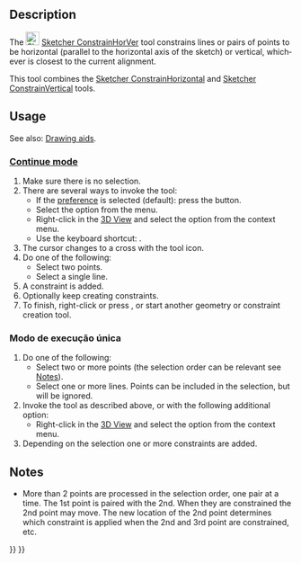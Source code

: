 <languages/>

<div lang="en" dir="ltr" class="mw-content-ltr">
{{Docnav
|[[Sketcher_ConstrainPointOnObject|Point-On-Object Constraint]]
|[[Sketcher_ConstrainHorizontal|Horizontal Constraint]]
|[[Sketcher_Workbench|Sketcher]]
|IconL=Sketcher_ConstrainPointOnObject.svg
|IconR=Sketcher_ConstrainHorizontal.svg
|IconC=Workbench_Sketcher.svg
}}
</div>

<div lang="en" dir="ltr" class="mw-content-ltr">
{{GuiCommand
|Name= Sketcher ConstrainHorVer
|MenuLocation=Sketch → Constraints → Horizontal/Vertical Constraint
|Workbenches=[[Sketcher_Workbench|Sketcher]]
|Shortcut={{KEY|A}}
|Version=1.0
|SeeAlso=[[Sketcher_ConstrainHorizontal|Sketcher ConstrainHorizontal]], [[Sketcher_ConstrainVertical|Sketcher ConstrainVertical]]
}}
</div>

<div lang="en" dir="ltr" class="mw-content-ltr">
==Description==
</div>

<div lang="en" dir="ltr" class="mw-content-ltr">
The [[Image:Sketcher_ConstrainHorVer.svg|24px]] [[Sketcher_ConstrainHorVer|Sketcher ConstrainHorVer]] tool constrains lines or pairs of points to be horizontal (parallel to the horizontal axis of the sketch) or vertical, whichever is closest to the current alignment.
</div>

<div lang="en" dir="ltr" class="mw-content-ltr">
This tool combines the [[Sketcher_ConstrainHorizontal|Sketcher ConstrainHorizontal]] and [[Sketcher_ConstrainVertical|Sketcher ConstrainVertical]] tools.
</div>

<div lang="en" dir="ltr" class="mw-content-ltr">
==Usage==
</div>

<div lang="en" dir="ltr" class="mw-content-ltr">
See also: [[Sketcher_Workbench#Drawing_aids|Drawing aids]].
</div>

<div lang="en" dir="ltr" class="mw-content-ltr">
===[[Sketcher_Workbench#Continue_modes|Continue mode]]===
</div>

<div lang="en" dir="ltr" class="mw-content-ltr">
# Make sure there is no selection.
# There are several ways to invoke the tool:
#* If the {{MenuCommand|Unified tool for automatic horizontal/vertical constraints}} [[Sketcher_Preferences#General|preference]] is selected (default): press the {{Button|[[Image:Sketcher_ConstrainHorVer.svg|16px]] [[Sketcher_ConstrainHorVer|Horizontal/Vertical Constraint]]}} button.
#* Select the {{MenuCommand|Sketch → Constraints → [[Image:Sketcher_ConstrainHorVer.svg|16px]] Horizontal/Vertical Constraint}} option from the menu.
#* Right-click in the [[3D_View|3D View]] and select the {{MenuCommand|Constrain → [[Image:Sketcher_ConstrainHorVer.svg|16px]] Horizontal/Vertical Constraint}} option from the context menu.
#* Use the keyboard shortcut: {{KEY|A}}.
# The cursor changes to a cross with the tool icon.
# Do one of the following:
#* Select two points.
#* Select a single line.
# A constraint is added.
# Optionally keep creating constraints.
# To finish, right-click or press {{KEY|Esc}}, or start another geometry or constraint creation tool.
</div>

<span id="Run-once_mode"></span>
===Modo de execução única===

<div lang="en" dir="ltr" class="mw-content-ltr">
# Do one of the following:
#* Select two or more points (the selection order can be relevant see [[#Notes|Notes]]).
#* Select one or more lines. Points can be included in the selection, but will be ignored.
# Invoke the tool as described above, or with the following additional option:
#* Right-click in the [[3D_View|3D View]] and select the {{MenuCommand|[[Image:Sketcher_ConstrainHorVer.svg|16px]] Horizontal/Vertical Constraint}} option from the context menu.
# Depending on the selection one or more constraints are added.
</div>

<div lang="en" dir="ltr" class="mw-content-ltr">
==Notes==
</div>

<div lang="en" dir="ltr" class="mw-content-ltr">
* More than 2 points are processed in the selection order, one pair at a time. The 1st point is paired with the 2nd. When they are constrained the 2nd point may move. The new location of the 2nd point determines which constraint is applied when the 2nd and 3rd point are constrained, etc.
</div>


<div lang="en" dir="ltr" class="mw-content-ltr">
{{Docnav
|[[Sketcher_ConstrainPointOnObject|Point-On-Object Constraint]]
|[[Sketcher_ConstrainHorizontal|Horizontal Constraint]]
|[[Sketcher_Workbench|Sketcher]]
|IconL=Sketcher_ConstrainPointOnObject.svg
|IconR=Sketcher_ConstrainHorizontal.svg
|IconC=Workbench_Sketcher.svg
}}
</div>

{{Sketcher_Tools_navi{{#translation:}}}}
{{Userdocnavi{{#translation:}}}}